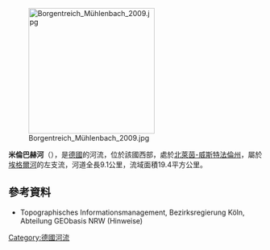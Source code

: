 {{Onesource|time=2020-08-10T05:56:05+00:00}}
{{Coord|51|33|11.42|N|9|12|14.55|E|display=title}}

[[Image:Borgentreich_Mühlenbach_2009.jpg|250px]]

'''米倫巴赫河'''（{{lang-de|Mühlenbach}}），是[[德國|德國]]的河流，位於該國西部，處於[[北萊茵-威斯特法倫州|北萊茵-威斯特法倫州]]，屬於[[埃格爾河|埃格爾河]]的左支流，河道全長9.1公里，流域面積19.4平方公里。

==參考資料==
* Topographisches Informationsmanagement, Bezirksregierung Köln, Abteilung GEObasis NRW (Hinweise)

{{Germany-geo-stub}}
[[Category:德國河流|Category:德國河流]]